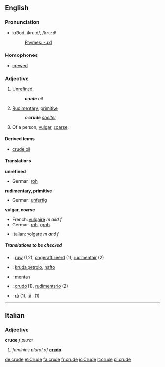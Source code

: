 ==English==

===Pronunciation===
*kro͞od, /kruːd/, /<tt>kru:d</tt>/
*:[[Rhymes:English:-uːd|Rhymes: -uːd]]

===Homophones===
*[[crewed]]

===Adjective===
{{en-adj-er-e|crud|e}}

# [[unrefined|Unrefined]].
#:'''''crude''' oil''
# [[rudimentary|Rudimentary]], [[primitive]]
#:''a '''crude''' [[shelter]]''
# Of a person, [[vulgar]], [[coarse]].

====Derived terms====
*[[crude oil]]

====Translations====

'''unrefined'''
{{top}}
*German: [[roh]]
{{mid}}
{{bottom}}

'''rudimentary, primitive'''
{{top}}
*German: [[unfertig]]
{{mid}}
{{bottom}}

'''vulgar, coarse'''
{{top}}
*French: [[vulgaire]] ''m and f''
*German: [[roh]], [[grob]]
{{mid}}
*Italian: [[volgare]] ''m and f''
{{bottom}}

=====Translations to be checked=====
<!--Remove this section once all of the translations below have been moved into the tables above.-->
{{checktrans}}

*{{ttbc|Dutch}}: [[ruw]] (1,2), [[ongeraffineerd]] (1), [[rudimentair]] (2)
*{{ttbc|Esperanto}}: [[kruda petrolo]], [[nafto]]
*{{ttbc|Indonesian}}: [[mentah]]
*{{ttbc|Spanish}}: [[crudo]] (1), [[rudimentario]] (2)
*{{ttbc|Swedish}}: [[rå]] (1), [[rå]]- (1)

----

==Italian==
===Adjective===
'''crude''' ''f plural''

#''feminine plural of'' '''[[crudo#Italian|crudo]]'''
[[de:crude]]
[[et:Crude]]
[[fa:crude]]
[[fr:crude]]
[[io:Crude]]
[[it:crude]]
[[pl:crude]]